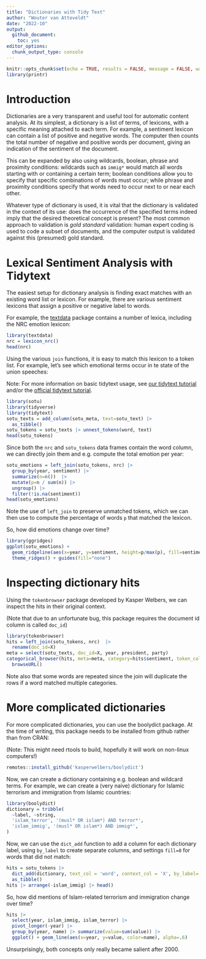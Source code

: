 ```yaml
---
title: "Dictionaries with Tidy Text"
author: "Wouter van Atteveldt"
date: "2022-10"
output: 
  github_document:
    toc: yes
editor_options: 
  chunk_output_type: console
---
```



```r
knitr::opts_chunk$set(echo = TRUE, results = FALSE, message = FALSE, warning = FALSE, fig.keep='none')
library(printr)
```

# Introduction

Dictionaries are a very transparent and useful tool for automatic content analysis.
At its simplest, a dictionary is a list of terms, of lexicons, with a specific meaning attached to each term. 
For example, a sentiment lexicon can contain a list of positive and negative words. 
The computer then counts the total number of negative and positive words per document, 
giving an indication of the sentiment of the document. 

This can be expanded by also using wildcards, boolean, phrase and proximity conditions:
wildcards such as `immig*` would match all words starting with or containing a certain term;
boolean conditions allow you to specify that specific combinations of words must occur;
while phrase and proximity conditions specify that words need to occur next to or near each other. 

Whatever type of dictionary is used, it is vital that the dictionary is validated in the context of its use:
does the occurrence of the specified terms indeed imply that the desired theoretical concept is present?
The most common approach to validation is *gold standard* validation:
human expert coding is used to code a subset of documents, and the computer output is validated against this (presumed) gold standard.

# Lexical Sentiment Analysis with Tidytext

The easiest setup for dictionary analysis is finding exact matches with an existing word list or lexicon.
For example, there are various sentiment lexicons that assign a positive or negative label to words. 

For example, the [textdata](https://cran.r-project.org/web/packages/textdata/textdata.pdf) package
contains a number of lexica, including the NRC emotion lexicon:

```r
library(textdata)
nrc = lexicon_nrc()
head(nrc)
```

Using the various `join` functions, it is easy to match this lexicon to a token list. 
For example, let's see which emotional terms occur in te state of the union speeches:

Note: For more information on basic tidytext usage, see [our tidytext tutorial](https://github.com/ccs-amsterdam/r-course-material/blob/master/tutorials/tidytext.md) and/or the [official tidytext tutorial](https://www.tidytextmining.com/). 

```r
library(sotu)
library(tidyverse)
library(tidytext)
sotu_texts = add_column(sotu_meta, text=sotu_text) |> 
  as_tibble() 
sotu_tokens = sotu_texts |> unnest_tokens(word, text)
head(sotu_tokens)
```

Since both the `nrc` and `sotu_tokens` data frames contain the word column, 
we can directly join them and e.g. compute the total emotion per year:

```r
sotu_emotions = left_join(sotu_tokens, nrc) |>
  group_by(year, sentiment) |>
  summarize(n=n())  |> 
  mutate(p=n / sum(n)) |>
  ungroup() |>
  filter(!is.na(sentiment)) 
head(sotu_emotions)
```

Note the use of `left_join` to preserve unmatched tokens, which we can then use
to compute the percentage of words `p` that matched the lexicon. 

So, how did emotions change over time?

```r
library(ggridges)
ggplot(sotu_emotions) +
  geom_ridgeline(aes(x=year, y=sentiment, height=p/max(p), fill=sentiment)) +
  theme_ridges() + guides(fill="none")
```

# Inspecting dictionary hits

Using the `tokenbrowser` package developed by Kasper Welbers,
we can inspect the hits in their original context.

(Note that due to an unfortunate bug, this package requires the document id column is called `doc_id`)

```r
library(tokenbrowser)
hits = left_join(sotu_tokens, nrc)  |> 
  rename(doc_id=X)
meta = select(sotu_texts, doc_id=X, year, president, party)
categorical_browser(hits, meta=meta, category=hits$sentiment, token_col="word") |>
  browseURL()
```

Note also that some words are repeated since the join will duplicate the rows if a word matched multiple categories.

# More complicated dictionaries

For more complicated dictionaries, you can use the boolydict package. 
At the time of writing, this package needs to be installed from github rather than from CRAN:

(Note: This might need rtools to build, hopefully it will work on non-linux computers!)

```r
remotes::install_github('kasperwelbers/boolydict')
```

Now, we can create a dictionary containing e.g. boolean and wildcard terms.
For example, we can create a (very naive) dictionary for Islamic terrorism and immigration from Islamic countries:

```r
library(boolydict)
dictionary = tribble(
  ~label, ~string,
  'islam_terror', '(musl* OR islam*) AND terror*',
  'islam_immig', '(musl* OR islam*) AND immig*',
)
```

Now, we can use the `dict_add` function to add a column for each dictionary label,
using `by_label` to create separate columns, and settings `fill=0` for words that did not match:

```r
hits = sotu_tokens |> 
  dict_add(dictionary, text_col = 'word', context_col = 'X', by_label='label', fill = 0) |>
  as_tibble()
hits |> arrange(-islam_immig) |> head()
```

So, how did mentions of Islam-related terrorism and immigration change over time?

```r
hits |> 
  select(year, islam_immig, islam_terror) |>
  pivot_longer(-year) |>
  group_by(year, name) |> summarize(value=sum(value)) |>
  ggplot() + geom_line(aes(x=year, y=value, color=name), alpha=.6)
```

Unsurprisingly, both concepts only really became salient after 2000.